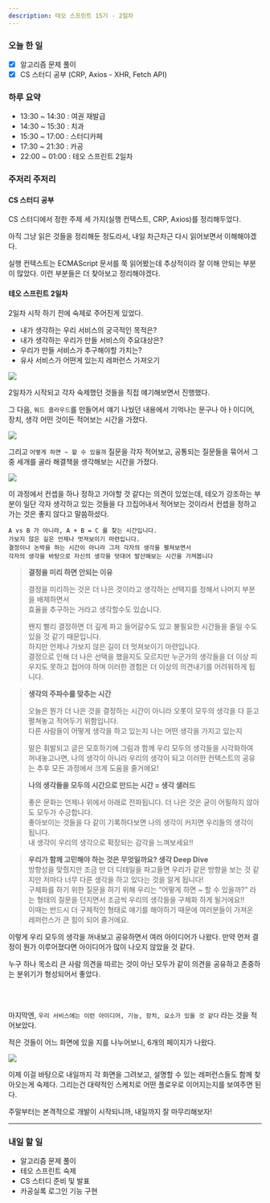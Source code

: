 ```yaml
---
description: 테오 스프린트 15기 - 2일차
---
```


### 오늘 한 일

- [x] 알고리즘 문제 풀이
- [x] CS 스터디 공부 (CRP, Axios - XHR, Fetch API)

### 하루 요약

- 13:30 ~ 14:30 : 여권 재발급
- 14:30 ~ 15:30 : 치과
- 15:30 ~ 17:00 : 스터디카페
- 17:30 ~ 21:30 : 카공
- 22:00 ~ 01:00 : 테오 스프린트 2일차

### 주저리 주저리

#### CS 스터디 공부

CS 스터디에서 정한 주제 세 가지(실행 컨텍스트, CRP, Axios)를 정리해두었다.

아직 그냥 읽은 것들을 정리해둔 정도라서, 내일 차근차근 다시 읽어보면서 이해해야겠다.

실행 컨텍스트는 ECMAScript 문서를 쭉 읽어봤는데 추상적이라 잘 이해 안되는 부분이 많았다. 이런 부분들은 더 찾아보고 정리해야겠다.

#### 테오 스프린트 2일차

2일차 시작 하기 전에 숙제로 주어진게 있었다.

- 내가 생각하는 우리 서비스의 궁극적인 목적은?
- 내가 생각하는 우리가 만들 서비스의 주요대상은?
- 우리가 만들 서비스가 추구해야할 가치는?
- 유사 서비스가 어떤게 있는지 레퍼런스 가져오기

![](/log/23.06/06.22/sprint-1.png)

2일차가 시작되고 각자 숙제했던 것들을 직접 얘기해보면서 진행했다.

그 다음, `워드 클라우드`를 만들어서 얘기 나눴던 내용에서 기억나는 문구나 아ㅏ이디어, 장치, 생각 어떤 것이든 적어보는 시간을 가졌다.

![](/log/23.06/06.22/sprint-2.png)

그리고 `어떻게 하면 ~ 할 수 있을까` 질문을 각자 적어보고, 공통되는 질문들을 묶어서 그 중 세개를 골라 해결책을 생각해보는 시간을 가졌다.

![](/log/23.06/06.22/sprint-3.png)

이 과정에서 컨셉을 하나 정하고 가야할 것 같다는 의견이 있었는데, 테오가 강조하는 부분이 일단 각자 생각하고 있는 것들을 다 끄집어내서 적어보는 것이라서 컨셉을 정하고 가는 것은 좋지 않다고 말씀하셨다.

```text
A vs B 가 아니라, A + B = C 를 찾는 시간입니다.
가보지 않은 길은 언제나 멋져보이기 마련입니다.
결정이나 논박을 하는 시간이 아니라 그저 각자의 생각을 펼쳐보면서
각자의 생각을 바탕으로 자신의 생각을 덧대어 발산해보는 시간을 가져봅니다
```

> **결정을 미리 하면 안되는 이유**
>
> 결정을 미리하는 것은 더 나은 것이라고 생각하는 선택지를 정해서 나머지 부분을 배제하면서  
> 효율을 추구하는 거라고 생각할수도 있습니다.
>
> 왠지 빨리 결정하면 더 깊게 파고 들어갈수도 있고 불필요한 시간들을 줄일 수도 있을 것 같기 때문입니다.  
> 하지만 언제나 가보지 않은 길이 더 멋져보이기 마련입니다.  
> 결정으로 인해 더 나은 선택을 했을지도 모르지만 누군가의 생각들을 더 이상 피우지도 못하고 접어야 하며 이러한 경험은 더 이상의 의견내기를 어려워하게 됩니다.

> **생각의 주파수를 맞추는 시간**
>
> 오늘은 뭔가 더 나은 것을 결정하는 시간이 아니라 오롯이 모두의 생각을 다 듣고 펼쳐놓고 적어두기 위함입니다.  
> 다른 사람들이 어떻게 생각을 하고 있는지 나는 어떤 생각을 가지고 있는지
>
> 말은 휘발되고 글은 모호하기에 그림과 함께 우리 모두의 생각들을 시각화하여 꺼내놓고나면,
> 나의 생각이 아니라 우리의 생각이 되고 이러한 컨텍스트의 공유는 추후 모든 과정에서 크게 도움을 줄거에요!

> **나의 생각들을 모두의 시간으로 만드는 시간 = 생각 샐러드**
>
> 좋은 문화는 언제나 위에서 아래로 전파됩니다. 더 나은 것은 굳이 어필하지 않아도 모두가 수긍합니다.  
> 좋아보이는 것들을 다 같이 기록하다보면 나의 생각이 커지면 우리들의 생각이 됩니다.  
> 내 생각이 우리의 생각으로 확장되는 감각을 느껴보세요!!

> **우리가 함께 고민해야 하는 것은 무엇일까요? 생각 Deep Dive**  
> 방향성을 맞췄지만 조금 만 더 디테일을 파고들면 우리가 같은 방향을 보는 것 같지만 저마다 너무 다른 생각을 하고 있다는 것을 알게 됩니다!  
> 구체화를 하기 위한 질문을 하기 위해 우리는 “어떻게 하면 ~ 할 수 있을까?” 라는 형태의 질문을 던지면서 조금씩 우리의 생각들을 구체화 하게 될거에요!!  
> 이때는 반드시 더 구체적인 형태로 얘기를 해야하기 때문에 여러분들이 가져온 레퍼런스가 큰 힘이 되어 줄거에요.

이렇게 우리 모두의 생각을 꺼내보고 공유하면서 여러 아이디어가 나왔다. 만약 먼저 결정이 뭔가 이루어졌다면 아이디어가 많이 나오지 않았을 것 같다.

누구 하나 목소리 큰 사람 의견을 따르는 것이 아닌 모두가 같이 의견을 공유하고 존중하는 분위기가 형성되어서 좋았다.

<br />
<br />

마지막엔, `우리 서비스에는 이런 아이디어, 기능, 장치, 요소가 있을 것 같다` 라는 것을 적어보았다.

적은 것들이 어느 화면에 있을 지를 나누어보니, 6개의 페이지가 나왔다.

![](/log/23.06/06.22/sprint-4.png)

이제 이걸 바탕으로 내일까지 각 화면을 그려보고, 설명할 수 있는 레퍼런스들도 함께 찾아오는게 숙제다. 그리는건 대략적인 스케치로 어떤 플로우로 이어지는지를 보여주면 된다.

주말부터는 본격적으로 개발이 시작되니까, 내일까지 잘 마무리해보자!

---

### 내일 할 일

- 알고리즘 문제 풀이
- 테오 스프린트 숙제
- CS 스터디 준비 및 발표
- 카공실록 로그인 기능 구현
